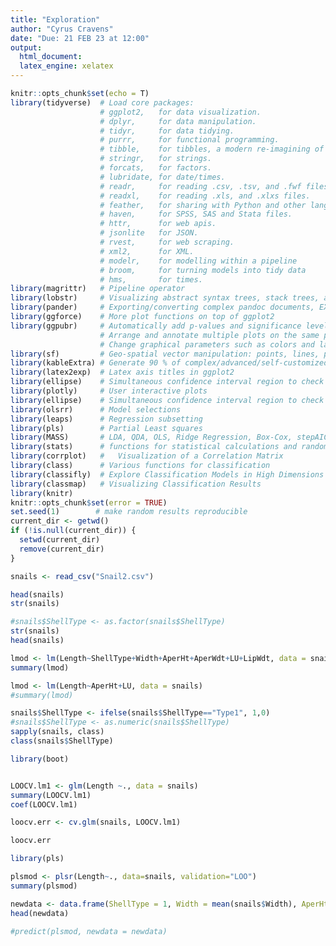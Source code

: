```yaml
---
title: "Exploration"
author: "Cyrus Cravens"
date: "Due: 21 FEB 23 at 12:00"
output:
  html_document:
  latex_engine: xelatex
---
```

  
```r
knitr::opts_chunk$set(echo = T)
library(tidyverse)  # Load core packages: 
                    # ggplot2,   for data visualization.
                    # dplyr,     for data manipulation.
                    # tidyr,     for data tidying.
                    # purrr,     for functional programming.
                    # tibble,    for tibbles, a modern re-imagining of data frames.
                    # stringr,   for strings.
                    # forcats,   for factors.
                    # lubridate, for date/times.
                    # readr,     for reading .csv, .tsv, and .fwf files.
                    # readxl,    for reading .xls, and .xlxs files.
                    # feather,   for sharing with Python and other languages.
                    # haven,     for SPSS, SAS and Stata files.
                    # httr,      for web apis.
                    # jsonlite   for JSON.
                    # rvest,     for web scraping.
                    # xml2,      for XML.
                    # modelr,    for modelling within a pipeline
                    # broom,     for turning models into tidy data
                    # hms,       for times.
library(magrittr)   # Pipeline operator
library(lobstr)     # Visualizing abstract syntax trees, stack trees, and object sizes
library(pander)     # Exporting/converting complex pandoc documents, EX: df to Pandoc table
library(ggforce)    # More plot functions on top of ggplot2
library(ggpubr)     # Automatically add p-values and significance levels  plots.
                    # Arrange and annotate multiple plots on the same page. 
                    # Change graphical parameters such as colors and labels.
library(sf)         # Geo-spatial vector manipulation: points, lines, polygons
library(kableExtra) # Generate 90 % of complex/advanced/self-customized/beautiful tables
library(latex2exp)  # Latex axis titles in ggplot2
library(ellipse)    # Simultaneous confidence interval region to check C.I. of 2 slope parameters
library(plotly)     # User interactive plots
library(ellipse)    # Simultaneous confidence interval region to check C.I. of 2 regressors
library(olsrr)      # Model selections
library(leaps)      # Regression subsetting
library(pls)        # Partial Least squares
library(MASS)       # LDA, QDA, OLS, Ridge Regression, Box-Cox, stepAIC, etc,.
library(stats)      # functions for statistical calculations and random number generation.
library(corrplot)   # 	Visualization of a Correlation Matrix
library(class)      # Various functions for classification
library(classifly)  # Explore Classification Models in High Dimensions
library(classmap)   # Visualizing Classification Results
library(knitr)
knitr::opts_chunk$set(error = TRUE)
set.seed(1)        # make random results reproducible
current_dir <- getwd()
if (!is.null(current_dir)) {
  setwd(current_dir)
  remove(current_dir)
}
```

```r
snails <- read_csv("Snail2.csv")
```


```r
head(snails)
str(snails)
```

```r
#snails$ShellType <- as.factor(snails$ShellType)
str(snails)
head(snails)
```


```r
lmod <- lm(Length~ShellType+Width+AperHt+AperWdt+LU+LipWdt, data = snails)
summary(lmod)

```
```r
lmod <- lm(Length~AperHt+LU, data = snails)
#summary(lmod)
```

```r
snails$ShellType <- ifelse(snails$ShellType=="Type1", 1,0)
#snails$ShellType <- as.numeric(snails$ShellType)
sapply(snails, class)
class(snails$ShellType)
```
```r
library(boot)


LOOCV.lm1 <- glm(Length ~., data = snails)
summary(LOOCV.lm1)
coef(LOOCV.lm1)

loocv.err <- cv.glm(snails, LOOCV.lm1)

loocv.err

```



```r
library(pls)
```

```r
plsmod <- plsr(Length~., data=snails, validation="LOO")
summary(plsmod)
```

```r
newdata <- data.frame(ShellType = 1, Width = mean(snails$Width), AperHt = mean(snails$AperHt), AperWdt = mean(snails$AperWdt), LU = mean(snails$LU), LipWdt = mean(snails$LipWdt))
head(newdata)

```

```r
#predict(plsmod, newdata = newdata)
```

